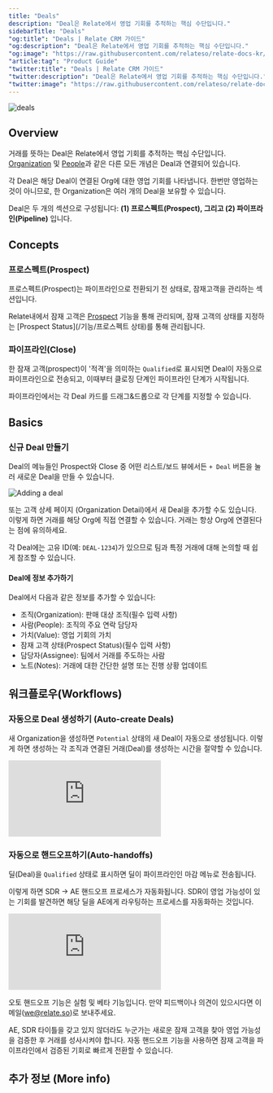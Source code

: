 ```yaml
---
title: "Deals"
description: "Deal은 Relate에서 영업 기회를 추적하는 핵심 수단입니다."
sidebarTitle: "Deals"
"og:title": "Deals | Relate CRM 가이드"
"og:description": "Deal은 Relate에서 영업 기회를 추적하는 핵심 수단입니다."
"og:image": "https://raw.githubusercontent.com/relateso/relate-docs-kr/main/docs/images/features/deals.png"
"article:tag": "Product Guide"
"twitter:title": "Deals | Relate CRM 가이드"
"twitter:description": "Deal은 Relate에서 영업 기회를 추적하는 핵심 수단입니다."
"twitter:image": "https://raw.githubusercontent.com/relateso/relate-docs-kr/main/docs/images/features/deals.png"
---
```


![deals](/images/features/deals.png)

## Overview
거래를 뜻하는 Deal은 Relate에서 영업 기회를 추적하는 핵심 수단입니다. [Organization](/features/organziations/) 및 [People](/features/people/)과 같은 다른 모든 개념은 Deal과 연결되어 있습니다.

각 Deal은 해당 Deal이 연결된 Org에 대한 영업 기회를 나타냅니다. 한번만 영업하는 것이 아니므로, 한 Organization은 여러 개의 Deal을 보유할 수 있습니다.

Deal은 두 개의 섹션으로 구성됩니다: **(1) 프로스펙트(Prospect), 그리고 (2) 파이프라인(Pipeline)** 입니다.

## Concepts

### 프로스펙트(Prospect)
프로스펙트(Prospect)는 파이프라인으로 전환되기 전 상태로, 잠재고객을 관리하는 섹션입니다.

Relate내에서 잠재 고객은 [Prospect](/features/prospect) 기능을 통해 관리되며, 잠재 고객의 상태를 지정하는 [Prospect Status](/기능/프로스펙트 상태)를 통해 관리됩니다.

### 파이프라인(Close)
한 잠재 고객(prospect)이 '적격'을 의미하는 `Qualified`로 표시되면 Deal이 자동으로 파이프라인으로 전송되고, 이때부터 클로징 단계인 파이프라인 단계가 시작됩니다.

파이프라인에서는 각 Deal 카드를 드래그&드롭으로 각 단계를 지정할 수 있습니다.

## Basics

### 신규 Deal 만들기
Deal의 메뉴들인 Prospect와 Close 중 어떤 리스트/보드 뷰에서든 `+ Deal` 버튼을 눌러 새로운 Deal을 만들 수 있습니다.

![Adding a deal](/images/features/how-to-add-deals.png)

또는 고객 상세 페이지 (Organization Detail)에서 새 Deal을 추가할 수도 있습니다. 이렇게 하면 거래를 해당 Org에 직접 연결할 수 있습니다. 거래는 항상 Org에 연결된다는 점에 유의하세요.

각 Deal에는 고유 ID(예: `DEAL-1234`)가 있으므로 팀과 특정 거래에 대해 논의할 때 쉽게 참조할 수 있습니다.

#### Deal에 정보 추가하기
Deal에서 다음과 같은 정보를 추가할 수 있습니다:

- 조직(Organization): 판매 대상 조직(필수 입력 사항)
- 사람(People): 조직의 주요 연락 담당자
- 가치(Value): 영업 기회의 가치
- 잠재 고객 상태(Prospect Status)(필수 입력 사항)
- 담당자(Assignee): 팀에서 거래를 주도하는 사람
- 노트(Notes): 거래에 대한 간단한 설명 또는 진행 상황 업데이트

## 워크플로우(Workflows)

### 자동으로 Deal 생성하기 (Auto-create Deals)
새 Organization을 생성하면 `Potential` 상태의 새 Deal이 자동으로 생성됩니다. 이렇게 하면 생성하는 각 조직과 연결된 거래(Deal)를 생성하는 시간을 절약할 수 있습니다.

<div
  style={{
    position: "relative",
    paddingBottom: "69.74664679582713%",
    height: 0,
  }}
>
  <iframe
    src="https://player.vimeo.com/video/855838420?badge=0&amp;autopause=0&amp;player_id=0&amp;app_id=58479"
    frameborder="0"
    allow="autoplay; fullscreen; picture-in-picture"
    title="Relate Reporting"
    webkitAllowFullScreen
    mozallowFullScreen
    allowFullScreen
    style={{
      position: "absolute",
      top: 0,
      left: 0,
      width: "100%",
      height: "100%",
    }}
  ></iframe>
</div>

### 자동으로 핸드오프하기(Auto-handoffs)
딜(Deal)을 `Qualified` 상태로 표시하면 딜이 파이프라인인 마감 메뉴로 전송됩니다.

이렇게 하면 SDR -> AE 핸드오프 프로세스가 자동화됩니다. SDR이 영업 가능성이 있는 기회를 발견하면 해당 딜을 AE에게 라우팅하는 프로세스를 자동화하는 것입니다.

<div
  style={{
    position: "relative",
    paddingBottom: "69.74664679582713%",
    height: 0,
  }}
>
  <iframe
    src="https://player.vimeo.com/video/859611214?h=0ed5909ebb&amp;badge=0&amp;autopause=0&amp;player_id=0&amp;app_id=58479"
    frameborder="0"
    allow="autoplay; fullscreen; picture-in-picture"
    title="Relate Reporting"
    webkitAllowFullScreen
    mozallowFullScreen
    allowFullScreen
    style={{
      position: "absolute",
      top: 0,
      left: 0,
      width: "100%",
      height: "100%",
    }}
  ></iframe>
</div>

<Check>오토 핸드오프 기능은 실험 및 베타 기능입니다. 만약 피드백이나 의견이 있으시다면 이메일(we@relate.so)로 보내주세요.</Check>

<Accordion title="우리 회사에는 AE가 없습니다. SDR도요. 어떻게 할까요?">
AE, SDR 타이틀을 갖고 있지 않더라도 누군가는 새로운 잠재 고객을 찾아 영업 가능성을 검증한 후 거래를 성사시켜야 합니다. 자동 핸드오프 기능을 사용하면 잠재 고객을 파이프라인에서 검증된 기회로 빠르게 전환할 수 있습니다.
</Accordion>

## 추가 정보 (More info)

<CardGroup cols={3}>
  <Card title="프로스펙트 기능 사용하기" 
        icon="magnifying-glass-dollar" color="#3B82F6" 
        iconType="duotone" 
        href="/features/prospect">
  </Card>
  <Card title="프로스펙트 단계 관리하기" 
        icon="circle-three-quarters-stroke" color="#3B82F6" 
        iconType="duotone" 
        href="/features/prospect-status">
  </Card>
  <Card title="파이프라인 사용하기" 
        icon="handshake" color="#3B82F6" 
        iconType="duotone" 
        href="/features/pipelines">
  </Card>
</CardGroup>
